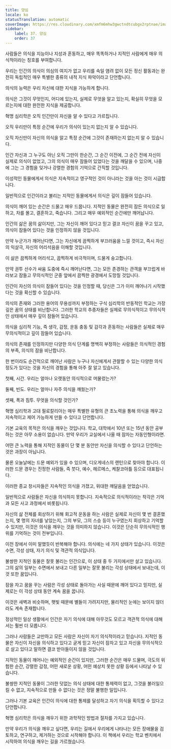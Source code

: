 ```yaml
---
title: 양심
locale: ko
statusTranslation: automatic
coverImage: https://res.cloudinary.com/xmfm6mhw3gwctndtcubgx2rptnae/image/upload/v1740337243/small_cover_educacion_fundamental_a051170f1c.webp
sidebar:
    label: 37. 양심
    order: 37
---
```

사람들은 의식을 지능이나 지성과 혼동하고, 매우 똑똑하거나 지적인 사람에게 매우 의식적이라는 칭호를 부여합니다.

우리는 인간의 의식이 의심의 여지가 없고 우리를 속일 염려 없이 모든 정신 활동과는 완전히 독립적인 매우 특별한 종류의 내적 지식 파악이라고 단언합니다.

의식의 능력은 우리 자신에 대한 지식을 가능하게 합니다.

의식은 그것이 무엇인지, 어디에 있는지, 실제로 무엇을 알고 있는지, 확실히 무엇을 모르는지에 대한 완전한 지식을 제공합니다.

혁명 심리학은 오직 인간만이 자신을 알 수 있다고 가르칩니다.

오직 우리만이 특정 순간에 우리가 의식이 있는지 없는지 알 수 있습니다.

오직 자신만이 자신의 의식을 알고 특정 순간에 그것이 존재하는지 없는지 알 수 있습니다.

인간 자신과 그 누구도 아닌 오직 그만이 한순간, 그 순간 이전에, 그 순간 전에 자신이 실제로 의식이 없었고, 그의 의식이 매우 잠들어 있었다는 것을 깨달을 수 있으며, 나중에 그는 그 경험을 잊거나 강렬한 경험의 기억으로 간직할 것입니다.

이성적인 동물에게서 의식은 지속적이고 영구적인 것이 아니라는 것을 아는 것이 시급합니다.

일반적으로 인간이라고 불리는 지적인 동물에게서 의식은 깊이 잠들어 있습니다.

의식이 깨어 있는 순간은 드물고 매우 드뭅니다. 지적인 동물은 완전히 잠든 의식으로 일하고, 차를 몰고, 결혼하고, 죽습니다. 그리고 매우 예외적인 순간에만 깨어납니다.

인간의 삶은 꿈의 삶이지만, 그는 자신이 깨어 있다고 믿고 결코 자신이 꿈을 꾸고 있고, 의식이 잠들어 있다는 것을 인정하지 않을 것입니다.

만약 누군가가 깨어난다면, 그는 자신에게 끔찍하게 부끄러움을 느낄 것이고, 즉시 자신의 익살극, 자신의 어리석음을 이해할 것입니다.

이 삶은 끔찍하게 어리석고, 끔찍하게 비극적이며, 드물게 숭고합니다.

만약 권투 선수가 싸움 도중에 즉시 깨어난다면, 그는 모든 존경하는 관객을 부끄럽게 바라보고 잠들고 무의식적인 군중 앞에서 끔찍한 광경에서 도망칠 것입니다.

인간이 자신의 의식이 잠들어 있다는 것을 인정할 때, 당신은 그가 이미 깨어나기 시작했다는 것을 확신할 수 있습니다.

의식의 존재와 그러한 용어의 무용성까지 부정하는 구식 심리학의 반동적인 학교는 가장 깊은 꿈의 상태를 비난합니다. 그러한 학교의 추종자들은 실제로 무의식적이고 무의식적인 상태에서 매우 깊이 잠들어 있습니다.

의식을 심리적 기능, 즉 생각, 감정, 운동 충동 및 감각과 혼동하는 사람들은 실제로 매우 무의식적이고 깊이 잠들어 있습니다.

의식의 존재를 인정하지만 다양한 의식 단계를 명백히 부정하는 사람들은 의식적인 경험의 부족, 의식의 잠을 비난합니다.

한 번이라도 순간적으로 깨어난 사람은 누구나 자신에게서 관찰할 수 있는 다양한 의식 정도가 있다는 것을 자신의 경험을 통해 아주 잘 알고 있습니다.

첫째, 시간. 우리는 얼마나 오랫동안 의식적으로 머물렀는가?

둘째, 빈도. 우리는 얼마나 자주 의식을 깨웠는가?

셋째, 폭과 침투. 무엇을 의식할 것인가?

혁명 심리학과 고대 필로칼리아는 매우 특별한 유형의 큰 초노력을 통해 의식을 깨우고 지속적이고 제어 가능하게 만들 수 있다고 단언합니다.

기본 교육의 목적은 의식을 깨우는 것입니다. 학교, 대학에서 10년 또는 15년 동안 공부하는 것은 아무 소용이 없습니다. 만약 우리가 교실에서 나올 때 잠자는 자동인형이라면.

어떤 큰 노력을 통해 지적인 동물이 단 몇 분 동안만 자신을 의식할 수 있다고 단언하는 것은 과장이 아닙니다.

물론 오늘날에는 드문 예외가 있을 수 있으며, 디오게네스의 랜턴으로 찾아야 합니다. 이러한 드문 경우는 진정한 사람들, 즉 붓다, 예수, 헤르메스, 케찰코아틀 등으로 대표됩니다.

이러한 종교 창시자들은 지속적인 의식을 가졌고, 위대한 깨달음을 얻었습니다.

일반적으로 사람들은 자신을 의식하지 못합니다. 지속적으로 의식적이라는 착각은 기억과 모든 사고 과정에서 비롯됩니다.

자신의 삶 전체를 회상하기 위해 회고적 운동을 하는 사람은 실제로 자신이 몇 번 결혼했는지, 몇 명의 자녀를 낳았는지, 그의 부모, 그의 스승 등이 누구였는지 회상하고 기억할 수 있지만, 이것은 의식을 깨우는 것을 의미하지 않습니다. 이것은 단순히 무의식적인 행위를 기억하는 것이 전부입니다.

이전 장에서 이미 말했듯이 반복해야 합니다. 의식에는 네 가지 상태가 있습니다. 이것은 수면, 각성 상태, 자기 의식 및 객관적 의식입니다.

불쌍한 지적인 동물은 잘못 불리는 인간으로, 이 상태 중 두 가지에서만 살고 있습니다. 그의 삶의 일부는 수면에서 보내고 다른 일부는 잘못 불리는 각성 상태에서 보내는데, 이것 또한 꿈입니다.

잠을 자고 꿈을 꾸는 사람은 각성 상태로 돌아가는 사실 때문에 깨어 있다고 믿지만, 실제로는 이 각성 상태 동안 계속 꿈을 꿉니다.

이것은 새벽과 비슷하며, 햇빛 때문에 별들이 가려지지만, 물리적인 눈에는 보이지 않더라도 계속 존재합니다.

정상적인 일상 생활에서 인간은 자기 의식에 대해 아무것도 모르고 객관적 의식에 대해서는 훨씬 더 모릅니다.

그러나 사람들은 교만하고 모든 사람은 자신이 자기 의식적이라고 믿습니다. 지적인 동물은 자신이 자신을 의식하고 있다고 굳게 믿고 자신이 잠자고 있고 자신을 무의식적으로 살고 있다고 말하면 결코 받아들이지 않을 것입니다.

지적인 동물이 깨어나는 예외적인 순간이 있지만, 그러한 순간은 매우 드물며, 극도의 위험한 순간, 강렬한 감정, 어떤 새로운 상황, 어떤 예상치 못한 상황 등에서 나타날 수 있습니다.

불쌍한 지적인 동물이 그러한 덧없는 의식 상태에 대한 통제력이 없고, 그것을 불러일으킬 수 없고, 지속적으로 만들 수 없다는 것은 정말 불행한 일입니다.

그러나 기본 교육은 인간이 의식에 대한 통제를 달성하고 자기 의식을 획득할 수 있다고 단언합니다.

혁명 심리학은 의식을 깨우기 위한 과학적인 방법과 절차를 가지고 있습니다.

만약 우리가 의식을 깨우고 싶다면, 우리는 길에서 우리에게 나타나는 모든 장애물을 검토하고, 연구하고, 제거하는 것으로 시작해야 합니다. 이 책에서 우리는 학교 벤치에서 시작하여 의식을 깨우는 길을 가르쳤습니다.

